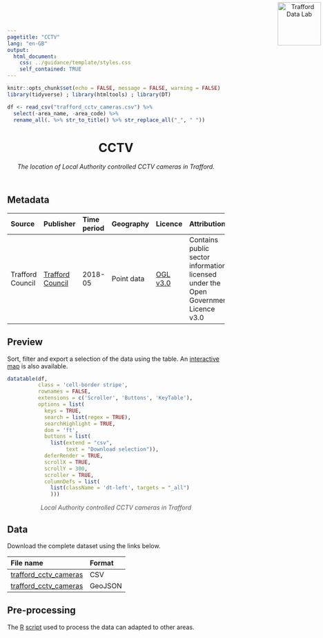 ```yaml
---
pagetitle: "CCTV"
lang: "en-GB"
output:
  html_document:
    css: ../guidance/template/styles.css
    self_contained: TRUE
---
```


```r
knitr::opts_chunk$set(echo = FALSE, message = FALSE, warning = FALSE)
library(tidyverse) ; library(htmltools) ; library(DT) 

df <- read_csv("trafford_cctv_cameras.csv") %>% 
  select(-area_name, -area_code) %>% 
  rename_all(. %>% str_to_title() %>% str_replace_all("_", " "))
```
<header>
<a href="https://www.trafforddatalab.io/data"><img src="https://www.trafforddatalab.io/assets/logo/trafforddatalab_logo.svg" alt="Trafford Data Lab" width="100" border="0" style="position:absolute; top:0; right:0; padding:5px;"/></a>

# CCTV
*The location of Local Authority controlled CCTV cameras in Trafford.*
<br />
</header>
<main>
## Metadata

|Source |Publisher |Time period |Geography |Licence |Attribution |Last updated |
|:---|:---|:---|:---|:---|:---|:---|
|Trafford Council |<a href="https://www.trafforddatalab.io/open_data/cctv" target="_blank">Trafford Council</a> |2018-05 |Point data |<a href="http://www.nationalarchives.gov.uk/doc/open-government-licence/version/3/" target="_blank">OGL v3.0</a> |Contains public sector information licensed under the Open Government Licence v3.0 |2019-04-12 |

## Preview
Sort, filter and export a selection of the data using the table. An <a href="https://www.trafforddatalab.io/explore/#dataset=cctv" target="_blank">interactive map</a> is also available.

```r
datatable(df, 
          class = 'cell-border stripe',
          rownames = FALSE, 
          extensions = c('Scroller', 'Buttons', 'KeyTable'),
          options = list(
            keys = TRUE,
            search = list(regex = TRUE),
            searchHighlight = TRUE,
            dom = 'ft',
            buttons = list(
              list(extend = "csv", 
                   text = "Download selection")),
            deferRender = TRUE,
            scrollX = TRUE,
            scrollY = 300,
            scroller = TRUE,
            columnDefs = list(
              list(className = 'dt-left', targets = "_all")
              )))
```
<div style="text-align: center; color: #555;">
  <em>Local Authority controlled CCTV cameras in Trafford</em>
</div>

## Data
Download the complete dataset using the links below.

|File name |Format |
|:---|:---|
|[trafford_cctv_cameras](trafford_cctv_cameras.csv) |CSV |
|[trafford_cctv_cameras](trafford_cctv_cameras.geojson) |GeoJSON |

## Pre-processing
The <a href="https://cran.r-project.org" target="_blank">R</a> [script](pre-processing.R) used to process the data can adapted to other areas.<br /><br />
</main>

<script>
  // Fixes to dynamic elements created by DataTables to improve accessibility
  var removeElFn = setInterval(removeElement, 1000);
  
  function removeElement() {
    try {
      var el = document.getElementsByClassName("dataTables_scrollBody")[0].childNodes[0];
      el.removeChild(el.childNodes[0]); // Remove unwanted hidden text element from table - causing accessibility alert as it has no label
      
      el.parentNode.setAttribute('tabindex', '0');  // add attribute allowing keyboard users to access scrollable area
      
      clearInterval(removeElFn);  // cancel any further calls to this function as we have completed all actions
    }
    catch(e) {
      // form element 'el' doesn't exist yet so setInterval will call the function again until it does
    }
  }
</script>